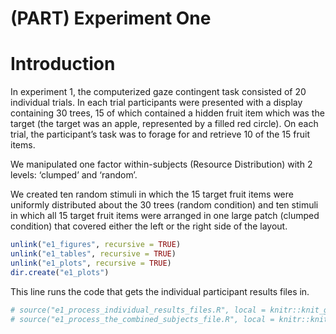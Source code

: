 # (PART) Experiment One {-}

# Introduction

In experiment 1, the computerized gaze contingent task consisted of 20 individual trials. In each trial participants were presented with a display containing 30 trees, 15 of which contained a hidden fruit item which was the target (the target was an apple, represented by a filled red circle). On each trial, the participant’s task was to forage for and retrieve 10 of the 15 fruit items.

We manipulated one factor within-subjects (Resource Distribution) with 2 levels:  'clumped' and 'random'.

We created ten random stimuli in which the 15 target fruit items were uniformly distributed about the 30 trees (random condition) and ten stimuli in which all 15 target fruit items were arranged in one large patch (clumped condition) that covered either the left or the right side of the layout.

```r
unlink("e1_figures", recursive = TRUE)
unlink("e1_tables", recursive = TRUE)
unlink("e1_plots", recursive = TRUE)
dir.create("e1_plots")
```

This line runs the code that gets the individual participant results files in.

```r
# source("e1_process_individual_results_files.R", local = knitr::knit_global())
# source("e1_process_the_combined_subjects_file.R", local = knitr::knit_global())
```

